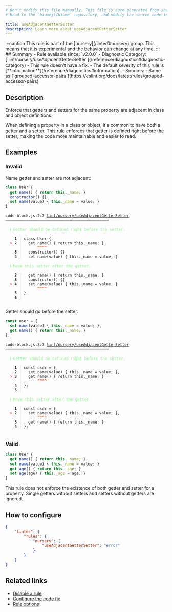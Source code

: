 ```yaml
---
# Don't modify this file manually. This file is auto generated from source, and you will lose your changes next time the website is built.
# Head to the `biomejs/biome` repository, and modify the source code in there.

title: useAdjacentGetterSetter
description: Learn more about useAdjacentGetterSetter
---
```


<Tabs>
<TabItem label="JavaScript (and super languages)" icon="seti:javascript">
:::caution
This rule is part of the [nursery](/linter/#nursery) group. This means that it is experimental and the behavior can change at any time.
:::
## Summary
- Rule available since: `v2.0.0`
- Diagnostic Category: [`lint/nursery/useAdjacentGetterSetter`](/reference/diagnostics#diagnostic-category)
- This rule doesn't have a fix.
- The default severity of this rule is [**information**](/reference/diagnostics#information).
- Sources: 
  - Same as [`grouped-accessor-pairs`](https://eslint.org/docs/latest/rules/grouped-accessor-pairs)

## Description
Enforce that getters and setters for the same property are adjacent in class and object definitions.

When defining a property in a class or object, it's common to have both a getter and a setter.
This rule enforces that getter is defined right before the setter,
making the code more maintainable and easier to read.

## Examples

### Invalid

Name getter and setter are not adjacent:

```js
class User {
  get name() { return this._name; }
  constructor() {}
  set name(value) { this._name = value; }
}
```

<pre class="language-text"><code class="language-text">code-block.js:2:7 <a href="https://biomejs.dev/linter/rules/use-adjacent-getter-setter">lint/nursery/useAdjacentGetterSetter</a> ━━━━━━━━━━━━━━━━━━━━━━━━━━━━━━━━━━━━━━━━━━━━━<br /><br />  <strong><span style="color: lightgreen;">ℹ</span></strong> <span style="color: lightgreen;">Getter should be defined right before the setter.</span><br />  <br />    <strong>1 │ </strong>class User &#123;<br />  <strong><span style="color: Tomato;">&gt;</span></strong> <strong>2 │ </strong>  get name() &#123; return this.&#95;name; &#125;<br />   <strong>   │ </strong>      <strong><span style="color: Tomato;">^</span></strong><strong><span style="color: Tomato;">^</span></strong><strong><span style="color: Tomato;">^</span></strong><strong><span style="color: Tomato;">^</span></strong><br />    <strong>3 │ </strong>  constructor() &#123;&#125;<br />    <strong>4 │ </strong>  set name(value) &#123; this.&#95;name = value; &#125;<br />  <br />  <strong><span style="color: lightgreen;">ℹ</span></strong> <span style="color: lightgreen;">Move this setter after the getter.</span><br />  <br />    <strong>2 │ </strong>  get name() &#123; return this.&#95;name; &#125;<br />    <strong>3 │ </strong>  constructor() &#123;&#125;<br />  <strong><span style="color: Tomato;">&gt;</span></strong> <strong>4 │ </strong>  set name(value) &#123; this.&#95;name = value; &#125;<br />   <strong>   │ </strong>      <strong><span style="color: Tomato;">^</span></strong><strong><span style="color: Tomato;">^</span></strong><strong><span style="color: Tomato;">^</span></strong><strong><span style="color: Tomato;">^</span></strong><br />    <strong>5 │ </strong>&#125;<br />    <strong>6 │ </strong><br />  <br /></code></pre>

Getter should go before the setter.

```js
const user = {
  set name(value) { this._name = value; },
  get name() { return this._name; }
};
```

<pre class="language-text"><code class="language-text">code-block.js:3:7 <a href="https://biomejs.dev/linter/rules/use-adjacent-getter-setter">lint/nursery/useAdjacentGetterSetter</a> ━━━━━━━━━━━━━━━━━━━━━━━━━━━━━━━━━━━━━━━━━━━━━<br /><br />  <strong><span style="color: lightgreen;">ℹ</span></strong> <span style="color: lightgreen;">Getter should be defined right before the setter.</span><br />  <br />    <strong>1 │ </strong>const user = &#123;<br />    <strong>2 │ </strong>  set name(value) &#123; this.&#95;name = value; &#125;,<br />  <strong><span style="color: Tomato;">&gt;</span></strong> <strong>3 │ </strong>  get name() &#123; return this.&#95;name; &#125;<br />   <strong>   │ </strong>      <strong><span style="color: Tomato;">^</span></strong><strong><span style="color: Tomato;">^</span></strong><strong><span style="color: Tomato;">^</span></strong><strong><span style="color: Tomato;">^</span></strong><br />    <strong>4 │ </strong>&#125;;<br />    <strong>5 │ </strong><br />  <br />  <strong><span style="color: lightgreen;">ℹ</span></strong> <span style="color: lightgreen;">Move this setter after the getter.</span><br />  <br />    <strong>1 │ </strong>const user = &#123;<br />  <strong><span style="color: Tomato;">&gt;</span></strong> <strong>2 │ </strong>  set name(value) &#123; this.&#95;name = value; &#125;,<br />   <strong>   │ </strong>      <strong><span style="color: Tomato;">^</span></strong><strong><span style="color: Tomato;">^</span></strong><strong><span style="color: Tomato;">^</span></strong><strong><span style="color: Tomato;">^</span></strong><br />    <strong>3 │ </strong>  get name() &#123; return this.&#95;name; &#125;<br />    <strong>4 │ </strong>&#125;;<br />  <br /></code></pre>

### Valid

```js
class User {
  get name() { return this._name; }
  set name(value) { this._name = value; }
  get age() { return this._age; }
  set age(age) { this._age = age; }
}
```

This rule does not enforce the existence of both getter and setter for a property.
Single getters without setters and setters without getters are ignored.

## How to configure
```json title="biome.json"
{
	"linter": {
		"rules": {
			"nursery": {
				"useAdjacentGetterSetter": "error"
			}
		}
	}
}

```
## Related links

- [Disable a rule](/linter/#disable-a-rule)
- [Configure the code fix](/linter#configure-the-code-fix)
- [Rule options](/linter/#rule-options)

</TabItem>
</Tabs>

